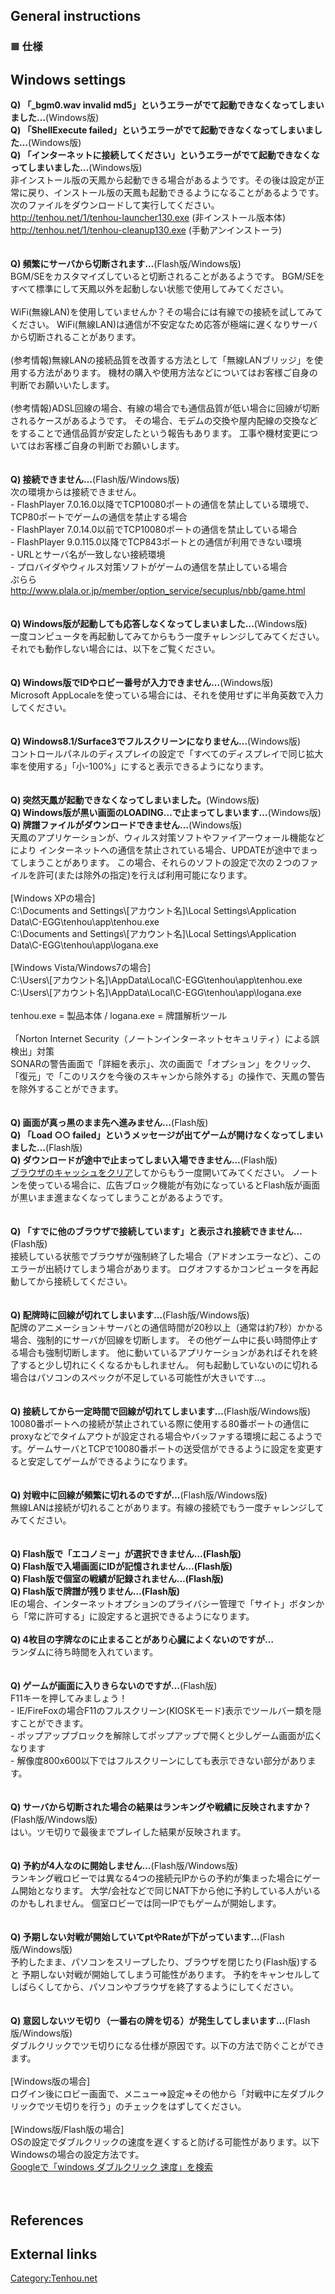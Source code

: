 
==General instructions==
<h3><font color=#444444 >■</font> 仕様</h3>
{{jptranslationrow 
| Japanese = テストプレイ」のCOMはツモ切り無思考
| English  = COM in Test Play only discards its draw (“TSUMOGIRI”).
}}
{{jptranslationrow 
| Japanese = 鳴かない」モードは、「ロン」以外のポン/明槓/チーをパス
| English  = “No Calls” mode auto passes all calls, except for RON
}}
{{jptranslationrow 
| Japanese = 鳴かない」ボタンは局開始毎に自動クリア
| English  = The “No Calls” button is automatically depressed at the start of a round
}}
{{jptranslationrow 
| Japanese = ツモ切り」モードは、ツモ/ロン/暗槓/加槓/リーチ以外をパス
| English  = “TSUMOGIRI” Mode does not automatically pass TSUMO, RON, ANKAN, KAKAN or RIICHI
}}
{{jptranslationrow 
| Japanese = ツモ切り」モードでは、字幕表示(和了/流局)の最大待ち時間が半分
| English  = 
}}
{{jptranslationrow 
| Japanese = ツモ切り」ボタンはマウスの応答がある場合、局開始時にクリア
| English  = The “tsumogiri” (auto-discard) button is automatically depressed at the start of a round
}}
{{jptranslationrow 
| Japanese = リーチ後はロン/ツモ/暗槓以外でツモ切り
| English  = After calling riichi, everything other than ron, tsumo or ankan will auto-discard.
}}
{{jptranslationrow 
| Japanese = 60秒間マウスの動作/キー入力が発生しなかった場合は強制で「ツモ切り」モード
| English  = Inactivity for 60 seconds from mouse or keyboard inputs will force tsumogiri mode.
}}
{{jptranslationrow 
| Japanese = 打牌後は誰も鳴かない場合でも一定の割合で数秒間停止
| English  = After a tile is discarded, the game will always pause for a small, set amount of time.
}}
{{jptranslationrow 
| Japanese = ツモ切り以外の打牌位置はランダム(ツモ牌の位置を含まない)
| English  = Discarded tiles will appear to come randomly from the hand (excluding tsumogiri, or the active tile drawn).
}}
{{jptranslationrow 
| Japanese = 山牌/王牌は開始前にランダムに並べてから消費(<a href="http://www.math.sci.hiroshima-u.ac.jp/~m-mat/MT/mt.html">乱数生成機</a> / <a href="#LOG">乱数種と山生成</a>)
| English  = The walls are randomly generated before the round starts. (http://www.math.sci.hiroshima-u.ac.jp/~m-mat/MT/mt.html (Random Number Generator) / #LOG (Random Numbers and wall generation)
}}
{{jptranslationrow 
| Japanese = チーやポンで鳴きに赤を使うか使わないかは選択できない(有料Windows版は選択可能)
| English  = It is not possible to not use red fives in a chi/pon (except when using the premium windows client)
}}
{{jptranslationrow 
| Japanese = 途中落ちプレーヤは名前を赤色で表示
| English  = Dropped players will have their name indicated in red.
}}
{{jptranslationrow 
| Japanese = 再入場の上限は3回
| English  = Maximum of 3 server reconnections allowed per game.
}}
{{jptranslationrow 
| Japanese = チョンボなし
| English  = No chombo penalties.
}}
{{jptranslationrow 
| Japanese = 「自動和了」は接続が切れた場合には機能しない
| English  = "Auto Win" does not work while disconnected
}}
{{jptranslationrow 
| Japanese = チーの複数選択は牌を２枚クリック(有料Windows版のみ)
| English  = If there are multiple chi choices, you may click two tiles to select which chi (premium windows client only)
}}
{{jptranslationrow 
| Japanese = 手動理牌は牌をドラッグ(有料Windows版のみ)
| English  = Can arrange hand by dragging (premium windows client only)
}}
{{jptranslationrow 
| Japanese = ダブルクリックでパス/ツモ切り/OK/…(待ち時間切れ動作)
| English  = 
}}
{{jptranslationrow 
| Japanese = 右クリックでパス(Windows版またはFlash版専用ブラウザのみ)
| English  = 
}}
{{jptranslationrow 
| Japanese = ※ダブルクリックが行なえる場所は、「卓」などの1回目のクリックでカウンタが消えない場所
| English  = 
}}
{{jptranslationrow 
| Japanese = ※ただし、ツモ/ロンが表示されている場合はダブルクリックは無効
| English  = 
}}
<!-- {{jptranslationrow 
| Japanese = 
| English  = 
}} -->

== Windows settings ==
<b>Q) 「_bgm0.wav invalid md5」というエラーがでて起動できなくなってしまいました…</b>(Windows版)<br>
<b>Q) 「ShellExecute failed」というエラーがでて起動できなくなってしまいました…</b>(Windows版)<br>
<b>Q) 「インターネットに接続してください」というエラーがでて起動できなくなってしまいました…</b>(Windows版)<br>
非インストール版の天鳳から起動できる場合があるようです。その後は設定が正常に戻り、インストール版の天鳳も起動できるようになることがあるようです。
次のファイルをダウンロードして実行してください。<br>
<a href="http://tenhou.net/1/tenhou-launcher130.exe">http://tenhou.net/1/tenhou-launcher130.exe</a> (非インストール版本体)<br>
<a href="http://tenhou.net/1/tenhou-cleanup130.exe">http://tenhou.net/1/tenhou-cleanup130.exe</a> (手動アンインストーラ)<br>
<br>
<br>
<b>Q) 頻繁にサーバから切断されます…</b>(Flash版/Windows版)<br>
BGM/SEをカスタマイズしていると切断されることがあるようです。
BGM/SEをすべて標準にして天鳳以外を起動しない状態で使用してみてください。<br>
<br>
WiFi(無線LAN)を使用していませんか？その場合には有線での接続を試してみてください。
WiFi(無線LAN)は通信が不安定なため応答が極端に遅くなりサーバから切断されることがあります。<br>
<br>
(参考情報)無線LANの接続品質を改善する方法として「無線LANブリッジ」を使用する方法があります。
機材の購入や使用方法などについてはお客様ご自身の判断でお願いいたします。<br>
<br>
(参考情報)ADSL回線の場合、有線の場合でも通信品質が低い場合に回線が切断されるケースがあるようです。
その場合、モデムの交換や屋内配線の交換などをすることで通信品質が安定したという報告もあります。
工事や機材変更についてはお客様ご自身の判断でお願いします。<br>
<br>
<br>
<b>Q) 接続できません…</b>(Flash版/Windows版)<br>
次の環境からは接続できません。<br>
- FlashPlayer 7.0.16.0以降でTCP10080ポートの通信を禁止している環境で、TCP80ポートでゲームの通信を禁止する場合<br>
- FlashPlayer 7.0.14.0以前でTCP10080ポートの通信を禁止している場合<br>
- FlashPlayer 9.0.115.0以降でTCP843ポートとの通信が利用できない環境<br>
- URLとサーバ名が一致しない接続環境<br>
- プロバイダやウィルス対策ソフトがゲームの通信を禁止している場合<br>
ぷらら <a href="http://www.plala.or.jp/member/option_service/secuplus/nbb/game.html">http://www.plala.or.jp/member/option_service/secuplus/nbb/game.html</a><br>
<br>
<br>
<b>Q) Windows版が起動しても応答しなくなってしまいました…</b>(Windows版)<br>
一度コンピュータを再起動してみてからもう一度チャレンジしてみてください。<br>
それでも動作しない場合には、以下をご覧ください。<br>
<br>
<br>
<b>Q) Windows版でIDやロビー番号が入力できません…</b>(Windows版)<br>
Microsoft AppLocaleを使っている場合には、それを使用せずに半角英数で入力してください。<br>
<br>
<br>
<b>Q) Windows8.1/Surface3でフルスクリーンになりません…</b>(Windows版)<br>
コントロールパネルのディスプレイの設定で「すべてのディスプレイで同じ拡大率を使用する」「小-100%」にすると表示できるようになります。<br>
<br>
<br>
<a name="LOADING-FAILED" ></a>
<b>Q) 突然天鳳が起動できなくなってしまいました。</b>(Windows版)<br>
<b>Q) Windows版が黒い画面のLOADING...で止まってしまいます…</b>(Windows版)<br>
<b>Q) 牌譜ファイルがダウンロードできません…</b>(Windows版)<br>
天鳳のアプリケーションが、ウィルス対策ソフトやファイアーウォール機能などにより
インターネットへの通信を禁止されている場合、UPDATEが途中でまってしまうことがあります。
この場合、それらのソフトの設定で次の２つのファイルを許可(または除外の指定)を行えば利用可能になります。<br>
<br>
[Windows XPの場合]<br>
C:\Documents and Settings\[アカウント名]\Local Settings\Application Data\C-EGG\tenhou\app\tenhou.exe<br>
C:\Documents and Settings\[アカウント名]\Local Settings\Application Data\C-EGG\tenhou\app\logana.exe<br>
<br>
[Windows Vista/Windows7の場合]<br>
C:\Users\[アカウント名]\AppData\Local\C-EGG\tenhou\app\tenhou.exe<br>
C:\Users\[アカウント名]\AppData\Local\C-EGG\tenhou\app\logana.exe<br>
<br>
tenhou.exe = 製品本体 / logana.exe = 牌譜解析ツール<br>
<br>
「Norton Internet Security（ノートンインターネットセキュリティ）による誤検出」対策<br>
SONARの警告画面で「詳細を表示」、次の画面で「オプション」をクリック、「復元」で「このリスクを今後のスキャンから除外する」の操作で、天鳳の警告を除外することができます。<br>
<br>
<br>
<b>Q) 画面が真っ黒のまま先へ進みません…</b>(Flash版)<br>
<b>Q) 「Load ○○ failed」というメッセージが出てゲームが開けなくなってしまいました…</b>(Flash版)<br>
<b>Q) ダウンロードが途中で止まってしまい入場できません…</b>(Flash版)<br>
<a href="http://www.google.co.jp/search?q=%E3%83%96%E3%83%A9%E3%82%A6%E3%82%B6+%E3%82%AD%E3%83%A3%E3%83%83%E3%82%B7%E3%83%A5+%E3%82%AF%E3%83%AA%E3%82%A2+%E6%96%B9%E6%B3%95">ブラウザのキャッシュをクリア</a>してからもう一度開いてみてください。
ノートンを使っている場合に、広告ブロック機能が有効になっているとFlash版が画面が黒いまま進まなくなってしまうことがあるようです。<br>
<br>
<br>
<b>Q) 「すでに他のブラウザで接続しています」と表示され接続できません…</b>(Flash版)<br>
接続している状態でブラウザが強制終了した場合（アドオンエラーなど）、このエラーが出続けてしまう場合があります。
ログオフするかコンピュータを再起動してから接続してください。<br>
<br>
<br>
<b>Q) 配牌時に回線が切れてしまいます…</b>(Flash版/Windows版)<br>
配牌のアニメーション＋サーバとの通信時間が20秒以上（通常は約7秒）かかる場合、強制的にサーバが回線を切断します。
その他ゲーム中に長い時間停止する場合も強制切断します。
他に動いているアプリケーションがあればそれを終了すると少し切れにくくなるかもしれません。
何も起動していないのに切れる場合はパソコンのスペックが不足している可能性が大きいです…。<br>
<br>
<br>
<b>Q) 接続してから一定時間で回線が切れてしまいます…</b>(Flash版/Windows版)<br>
10080番ポートへの接続が禁止されている際に使用する80番ポートの通信にproxyなどでタイムアウトが設定される場合やバッファする環境に起こるようです。ゲームサーバとTCPで10080番ポートの送受信ができるように設定を変更すると安定してゲームができるようになります。<br>
<br>
<br>
<b>Q) 対戦中に回線が頻繁に切れるのですが…</b>(Flash版/Windows版)<br>
無線LANは接続が切れることがあります。有線の接続でもう一度チャレンジしてみてください。<br>
<br>
<br>
<b>Q) Flash版で「エコノミー」が選択できません…(Flash版)</b><br>
<b>Q) Flash版で入場画面にIDが記憶されません…(Flash版)</b><br>
<b>Q) Flash版で個室の戦績が記録されません…(Flash版)</b><br>
<b>Q) Flash版で牌譜が残りません…(Flash版)</b><br>
IEの場合、インターネットオプションのプライバシー管理で「サイト」ボタンから「常に許可する」に設定すると選択できるようになります。<br>
<br>
<b>Q) 4枚目の字牌なのに止まることがあり心臓によくないのですが…</b><br>
ランダムに待ち時間を入れています。<br>
<br>
<br>
<b>Q) ゲームが画面に入りきらないのですが…</b>(Flash版)<br>
F11キーを押してみましょう！<br>
- IE/FireFoxの場合F11のフルスクリーン(KIOSKモード)表示でツールバー類を隠すことができます。<br>
- ポップアップブロックを解除してポップアップで開くと少しゲーム画面が広くなります<br>
- 解像度800x600以下ではフルスクリーンにしても表示できない部分があります。<br>
<br>
<br>
<b>Q) サーバから切断された場合の結果はランキングや戦績に反映されますか？</b>(Flash版/Windows版)<br>
はい。ツモ切りで最後までプレイした結果が反映されます。<br>
<br>
<br>
<b>Q) 予約が4人なのに開始しません…</b>(Flash版/Windows版)<br>
ランキング戦ロビーでは異なる4つの接続元IPからの予約が集まった場合にゲーム開始となります。
大学/会社などで同じNAT下から他に予約している人がいるのかもしれません。
個室ロビーでは同一IPでもゲームが開始します。<br>
<br>
<br>
<b>Q) 予期しない対戦が開始していてptやRateが下がっています…</b>(Flash版/Windows版)<br>
予約したまま、パソコンをスリープしたり、ブラウザを閉じたり(Flash版)すると
予期しない対戦が開始してしまう可能性があります。
予約をキャンセルしてしばらくしてから、パソコンやブラウザを終了するようにしてください。<br>
<br>
<br>
<b>Q) 意図しないツモ切り（一番右の牌を切る）が発生してしまいます…</b>(Flash版/Windows版)<br>
ダブルクリックでツモ切りになる仕様が原因です。以下の方法で防ぐことができます。<br>
<br>
[Windows版の場合]<br>
ログイン後にロビー画面で、メニュー⇒設定⇒その他から「対戦中に左ダブルクリックでツモ切りを行う」のチェックをはずしてください。<br>
<br>
[Windows版/Flash版の場合]<br>
OSの設定でダブルクリックの速度を遅くすると防げる可能性があります。以下Windowsの場合の設定方法です。<br>
<a href="https://www.google.co.jp/search?q=windows+%E3%83%80%E3%83%96%E3%83%AB%E3%82%AF%E3%83%AA%E3%83%83%E3%82%AF+%E9%80%9F%E5%BA%A6">Googleで「windows ダブルクリック 速度」を検索</a><br>
<br>
<br>

==References==
{{reflist}}

==External links==
[[Category:Tenhou.net]]